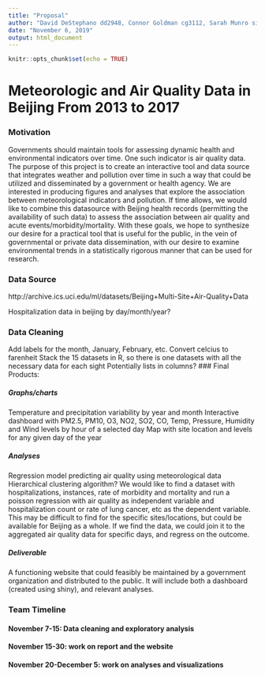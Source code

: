 ```yaml
---
title: "Proposal"
author: "David DeStephano dd2948, Connor Goldman cg3112, Sarah Munro sim2128, RuiJun Chen rc3179"
date: "November 6, 2019"
output: html_document
---
```


```r
knitr::opts_chunk$set(echo = TRUE)
```


# Meteorologic and Air Quality Data in Beijing From 2013 to 2017


### Motivation

Governments should maintain tools for assessing dynamic health and environmental indicators over time. One such indicator is air quality data. The purpose of this project is to create an interactive tool and data source that integrates weather and pollution over time in such a way that could be utilized and disseminated by a government or health agency.
We are interested in producing figures and analyses that explore the association between meteorological indicators and pollution. 
If time allows, we would like to combine this datasource with Beijing health records (permitting the availability of such data) to assess the association between air quality and acute events/morbidity/mortality. 
With these goals, we hope to synthesize our desire for a practical tool that is useful for the public, in the vein of governmental or private data dissemination, with our desire to examine environmental trends in a statistically rigorous manner that can be used for research. 

### Data Source

http://archive.ics.uci.edu/ml/datasets/Beijing+Multi-Site+Air-Quality+Data

Hospitalization data in beijing by day/month/year?

### Data Cleaning

Add labels for the month, January, February, etc.
Convert celcius to farenheit
Stack the 15 datasets in R, so there is one datasets with all the necessary data for each sight
	Potentially lists in columns?
### Final Products:

##### Graphs/charts

Temperature and precipitation variability by year and month
Interactive dashboard with  PM2.5, PM10, O3, NO2, SO2, CO, Temp, Pressure, Humidity and Wind levels by hour of a selected day
Map with site location and levels for any given day of the year

##### Analyses

Regression model predicting air quality using meteorological data 
Hierarchical clustering algorithm?
We would like to find a dataset with hospitalizations, instances, rate of morbidity and mortality and run a poisson regression with air quality as independent variable and hospitalization count or rate of lung cancer, etc as the dependent variable. This may be difficult to find for the specific sites/locations, but could be available for Beijing as a whole. If we find the data, we could join it to the aggregated air quality data for specific days, and regress on the outcome. 

##### Deliverable

A functioning website that could feasibly be maintained by a government organization and distributed to the public. It will include both a dashboard (created using shiny), and relevant analyses.

### Team Timeline 
#### November 7-15: Data cleaning and exploratory analysis 
#### November 15-30: work on report and the website
#### November 20-December 5: work on analyses and visualizations
